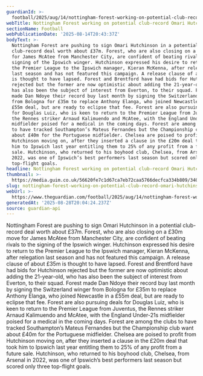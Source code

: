 ```yaml
---
guardianId: >-
  football/2025/aug/14/nottingham-forest-working-on-potential-club-record-omari-hutchinson-deal
webTitle: Nottingham Forest working on potential club-record Omari Hutchinson deal
sectionName: Football
webPublicationDate: '2025-08-14T20:43:37Z'
bodyText: >-
  Nottingham Forest are pushing to sign Omari Hutchinson in a potential
  club-record deal worth about £37m. Forest, who are also closing on a £30m move
  for James McAtee from Manchester City, are confident of beating rivals to the
  signing of the Ipswich winger. Hutchinson expressed his desire to return to
  the Premier League to the Ipswich manager, Kieran McKenna, after relegation
  last season and has not featured this campaign. A release clause of about £35m
  is thought to have lapsed. Forest and Brentford have had bids for Hutchinson
  rejected but the former are now optimistic about adding the 21-year-old, who
  has also been the subject of interest from Everton, to their squad. Forest
  made Dan Ndoye their record buy last month by signing the Switzerland winger
  from Bologna for £35m to replace Anthony Elanga, who joined Newcastle in a
  £55m deal, but are ready to eclipse that fee. Forest are also pursuing deals
  for Douglas Luiz, who is keen to return to the Premier League from Juventus,
  the Rennes striker Arnaud Kalimuendo and McAtee, with the England Under-21s
  midfielder poised for a medical in the coming days. Forest are among the clubs
  to have tracked Southampton’s Mateus Fernandes but the Championship club want
  about £40m for the Portuguese midfielder. Chelsea are poised to profit from
  Hutchinson moving on, after they inserted a clause in the £20m deal that took
  him to Ipswich last year entitling them to 25% of any profit from a future
  sale. Hutchinson, who returned to his boyhood club, Chelsea, from Arsenal in
  2022, was one of Ipswich’s best performers last season but scored only three
  top-flight goals.
headline: Nottingham Forest working on potential club-record Omari Hutchinson deal
thumbnail: >-
  https://media.guim.co.uk/56620fe7c1d67ca7eb72caa5766decfca334b809/340_0_2899_2320/500.jpg
slug: nottingham-forest-working-on-potential-club-record-omari-hutchinson-deal
webUrl: >-
  https://www.theguardian.com/football/2025/aug/14/nottingham-forest-working-on-potential-club-record-omari-hutchinson-deal
generatedAt: '2025-08-28T20:04:24.237Z'
source: guardian-api
---
```

Nottingham Forest are pushing to sign Omari Hutchinson in a potential club-record deal worth about £37m. Forest, who are also closing on a £30m move for James McAtee from Manchester City, are confident of beating rivals to the signing of the Ipswich winger. Hutchinson expressed his desire to return to the Premier League to the Ipswich manager, Kieran McKenna, after relegation last season and has not featured this campaign. A release clause of about £35m is thought to have lapsed. Forest and Brentford have had bids for Hutchinson rejected but the former are now optimistic about adding the 21-year-old, who has also been the subject of interest from Everton, to their squad. Forest made Dan Ndoye their record buy last month by signing the Switzerland winger from Bologna for £35m to replace Anthony Elanga, who joined Newcastle in a £55m deal, but are ready to eclipse that fee. Forest are also pursuing deals for Douglas Luiz, who is keen to return to the Premier League from Juventus, the Rennes striker Arnaud Kalimuendo and McAtee, with the England Under-21s midfielder poised for a medical in the coming days. Forest are among the clubs to have tracked Southampton’s Mateus Fernandes but the Championship club want about £40m for the Portuguese midfielder. Chelsea are poised to profit from Hutchinson moving on, after they inserted a clause in the £20m deal that took him to Ipswich last year entitling them to 25% of any profit from a future sale. Hutchinson, who returned to his boyhood club, Chelsea, from Arsenal in 2022, was one of Ipswich’s best performers last season but scored only three top-flight goals.

